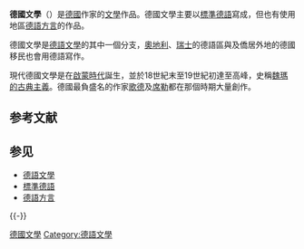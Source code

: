 {{distinguish|德語文學}}

{{Literature}}

'''德國文學'''（{{lang-de|'''Literatur deutschlands'''}}）是[[德國|德國]]作家的[[文學|文學]]作品。德國文學主要以[[標準德語|標準德語]]寫成，但也有使用地區[[德語方言|德語方言]]的作品。

德國文學是[[德語文學|德語文學]]的其中一個分支，[[奧地利|奧地利]]、[[瑞士|瑞士]]的德語區與及僑居外地的德國移民也會用德語寫作。

現代德國文學是在[[啟蒙時代|啟蒙時代]]誕生，並於18世紀末至19世紀初達至高峰，史稱[[魏瑪的古典主義|魏瑪的古典主義]]。德國最負盛名的作家[[歌德|歌德]]及[[席勒|席勒]]都在那個時期大量創作。

== 参考文献 ==
{{Reflist}}

== 参见 ==
{{Portal box|德國|文學}}
* [[德語文學|德語文學]]
* [[標準德語|標準德語]]
* [[德語方言|德語方言]]

{{-}}
{{歐洲題目|文學}}
[[Category:德國文學|]]
[[Category:德語文學|Category:德語文學]]